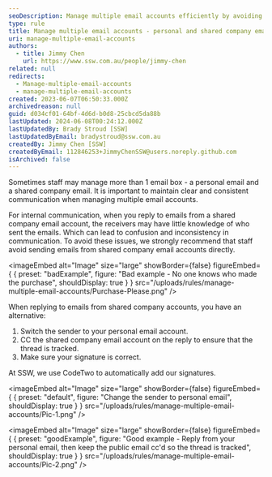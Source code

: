 ```yaml
---
seoDescription: Manage multiple email accounts efficiently by avoiding confusion and inconsistencies in communication. Use your personal email account for replies and CC shared company emails to maintain transparency and keep threads tracked.
type: rule
title: Manage multiple email accounts - personal and shared company emails
uri: manage-multiple-email-accounts
authors:
  - title: Jimmy Chen
    url: https://www.ssw.com.au/people/jimmy-chen
related: null
redirects:
  - Manage-multiple-email-accounts
  - manage-multiple-email-accounts
created: 2023-06-07T06:50:33.000Z
archivedreason: null
guid: d034cf01-64bf-4d6d-b0d8-25cbcd5da88b
lastUpdated: 2024-06-08T00:24:12.000Z
lastUpdatedBy: Brady Stroud [SSW]
lastUpdatedByEmail: bradystroud@ssw.com.au
createdBy: Jimmy Chen [SSW]
createdByEmail: 112846253+JimmyChenSSW@users.noreply.github.com
isArchived: false
---
```


Sometimes staff may manage more than 1 email box - a personal email and a shared company email. It is important to maintain clear and consistent communication when managing multiple email accounts.

For internal communication, when you reply to emails from a shared company email account, the receivers may have little knowledge of who sent the emails. Which can lead to confusion and inconsistency in communication. To avoid these issues, we strongly recommend that staff avoid sending emails from shared company email accounts directly.

<imageEmbed
  alt="Image"
  size="large"
  showBorder={false}
  figureEmbed={ {
    preset: "badExample",
    figure: "Bad example - No one knows who made the purchase",
    shouldDisplay: true
  } }
  src="/uploads/rules/manage-multiple-email-accounts/Purchase-Please.png"
/>

When replying to emails from shared company accounts, you have an alternative:

1. Switch the sender to your personal email account.
2. CC the shared company email account on the reply to ensure that the thread is tracked.
3. Make sure your signature is correct.

  At SSW, we use CodeTwo to automatically add our signatures.


<imageEmbed
  alt="Image"
  size="large"
  showBorder={false}
  figureEmbed={ {
    preset: "default",
    figure: "Change the sender to personal email",
    shouldDisplay: true
  } }
  src="/uploads/rules/manage-multiple-email-accounts/Pic-1.png"
/>

<imageEmbed
  alt="Image"
  size="large"
  showBorder={false}
  figureEmbed={ {
    preset: "goodExample",
    figure: "Good example - Reply from your personal email, then keep the public email cc'd so the thread is tracked",
    shouldDisplay: true
  } }
  src="/uploads/rules/manage-multiple-email-accounts/Pic-2.png"
/>
